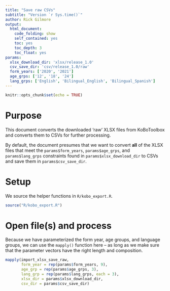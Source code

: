 ```yaml
---
title: "Save raw CSVs"
subtitle: "Version `r Sys.time()`"
author: Rick Gilmore
output: 
  html_document:
    code_folding: show
    self_contained: yes
    toc: yes
    toc_depth: 3
    toc_float: yes
params:
  xlsx_download_dir: 'xlsx/release_1.0'
  csv_save_dir: 'csv/release_1.0/raw'
  form_years: ['2020', '2021']
  age_grps: ['12', '18', '24']
  lang_grps: ['English', 'Bilingual_English', 'Bilingual_Spanish']
---
```


```r
knitr::opts_chunk$set(echo = TRUE)
```

# Purpose

This document converts the downloaded 'raw' XLSX files from KoBoToolbox and converts them to CSVs for further processing.

By default, the document presumes that we want to convert **all** of the XLSX files that meet the `params$form_years`, `params$age_grps`, and `params$lang_grps` constraints found in `params$xlsx_download_dir` to CSVs and save them in `params$csv_save_dir`.

# Setup

We source the helper functions in `R/kobo_export.R`.

```r
source("R/kobo_export.R")
```

# Open file(s) and process

Because we have parameterized the form year, age groups, and language groups, we can use the `mapply()` function here -- as long as we make sure that the parameter vectors have the right length and composition.

```r
mapply(import_xlsx_save_raw, 
       form_year = rep(params$form_years, 9), 
       age_grp = rep(params$age_grps, 3),
       lang_grp = rep(params$lang_grps, each = 3),
       xlsx_dir = params$xlsx_download_dir,
       csv_dir = params$csv_save_dir)
```

